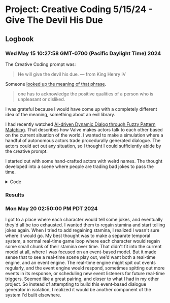 # Project: Creative Coding 5/15/24 - Give The Devil His Due

## Logbook

### Wed May 15 10:27:58 GMT-0700 (Pacific Daylight Time) 2024

The Creative Coding prompt was: 

> He will give the devil his due. — from King Henry IV

Someone [looked up the meaning of that phrase](https://www.myenglishpages.com/idiom/give-the-devil-his-due-meaning-and-examples/).

> one has to acknowledge the positive qualities of a person who is unpleasant or disliked.

I was grateful because I would have come up with a completely different idea of the meaning, something about an evil library.

I had recently watched [AI-driven Dynamic Dialog through Fuzzy Pattern Matching](https://www.youtube.com/watch?v=tAbBID3N64A). That describes how Valve makes actors talk to each other based on the current situation of the world. I wanted to make a simulation where a handful of autonomous actors trade procedurally generated dialogue. The actors could act out any situation, so I thought I could sufficiently abide by the creative prompt.

I started out with some hand-crafted actors with weird names. The thought developed into a scene where people are trading bad jokes to pass the time.

<details>
<summary>Code</summary>
<FancyScriptTag type="application/javascript" async>{ `{
  // With thanks from https://manofmany.com/entertainment/best-dad-jokes
  const jokes = [
    "Did you hear about the circus fire? It was in tents.",
    "Can February March? No, but April May!",
    "It’s inappropriate to make a ‘dad joke’ if you’re not a dad. It’s a faux pa.",
    "Wanna hear a joke about paper? Never mind—it’s tearable.",
    "How do lawyers say goodbye? We’ll be suing ya!",
    "What’s the best way to watch a fly fishing tournament? Live stream.",
    "Spring is here! I got so excited I wet my plants.",
    "I could tell a joke about pizza, but it’s a little cheesy.",
    "Don’t trust atoms. They make up everything!",
    "When does a joke become a dad joke? When it becomes apparent.",
    "What’s an astronaut’s favourite part of a computer? The space bar.",
    "I don’t play soccer because I enjoy the sport. I’m just doing it for kicks!",
    "Why are elevator jokes so classic and good? They work on many levels.",
    "Why do bees have sticky hair? Because they use a honeycomb.",
    "What do you call a fake noodle? An impasta.",
    "Which state has the most streets? Rhode Island.",
    "What did the coffee report to the police? A mugging.",
    "Why did the scarecrow win an award? Because he was outstanding in his field.",
    "I made a pencil with two erasers. It was pointless.",
    "I’m reading a book about anti-gravity. It’s impossible to put down!",
    "Did you hear about the guy who invented the knock-knock joke? He won the ‘no-bell’ prize.",
    "I’ve got a great joke about construction, but I’m still working on it.",
    "I used to hate facial hair…but then it grew on me.",
    "I decided to sell my vacuum cleaner—it was just gathering dust!",
    "I had a neck brace fitted years ago and I’ve never looked back since.",
    "You know, people say they pick their nose, but I feel like I was just born with mine.",
    "What’s brown and sticky? A stick.",
    "Why can’t you hear a psychiatrist using the bathroom? Because the ‘P’ is silent.",
    "What do you call an elephant that doesn’t matter? An irrelephant.",
    "What do you get from a pampered cow? Spoiled milk.",
    "I like telling Dad jokes. Sometimes he laughs!",
    "Did I tell you the time I fell in love during a backflip? I was heels over head!",
    "If a child refuses to sleep during nap time, are they guilty of resisting a rest?",
    "I ordered a chicken and an egg online. I’ll let you know.",
    "It takes guts to be an organ donor.",
    "If you see a crime at an Apple Store, does that make you an iWitness?",
    "I’m so good at sleeping, I can do it with my eyes closed!",
    "Kid says, “Dad, did you get a haircut?” “No, I got them all cut!”",
    "My wife is really mad at the fact that I have no sense of direction. So I packed up my stuff and right!",
    "How do you get a squirrel to like you? Act like a nut."
  ]

  // From https://stackoverflow.com/a/12646864
  function shuffle(array) {
      for (let i = array.length - 1; i > 0; i--) {
          const j = Math.floor(Math.random() * (i + 1));
          [array[i], array[j]] = [array[j], array[i]];
      }
  }
  function shuffleCopy(array) {
    const copy = [...array];
    shuffle(copy);
    return copy;
  }
  let grabBagOfJokes = shuffleCopy(jokes)
  const wait = (millis) => new Promise((resolve) => setTimeout(resolve, millis))
  document.addEventListener("DOMContentLoaded", async () => {
    const output = document.querySelector('[data-target=results-1]');
    
    const world = {
      actor1: {
        name: "Bread Carpenter",
        occupation: "baker",
        stamina: 5,
        role: "joker",
      },
      actor2: {
        name: "Scarlet Frankenfurter",
        occupation: "line cook",
        stamina: 2,
        role: "annoyed",
      },
      actor3: {
        name: "Chuck Grandler",
        occupation: "trust fund kid",
        stamina: 1,
        role: "encouraging",
      }
    }
    
    function addProceduralNote(content) {
      const div = document.createElement("div")
      div.innerHTML = \u0060<em>\${content}</em>\u0060
      output.appendChild(div)
    }

    function addDialogue(name, line) {
      const div = document.createElement("div")
      div.innerHTML = \u0060\${name}: \${line}\u0060
      output.appendChild(div)
    }
    
    addProceduralNote(\u0060Three humans in a most riveting situation: the waiting room of the Motor Vehicle Registrar\u0060)
    addProceduralNote(\u0060\${world.actor1.name} is a \${world.actor1.occupation}\u0060)
    addProceduralNote(\u0060\${world.actor2.name} is a \${world.actor2.occupation}\u0060)
    addProceduralNote(\u0060\${world.actor3.name} is a \${world.actor3.occupation}\u0060)
    addProceduralNote(\u0060The three have sat here for hours\u0060)
    
    const actors = [world.actor1, world.actor2, world.actor3]
    
    function query(trigger) {
      const universe = {
        world,
        trigger
      }
      
      universe.joker = actors.find((actor) => actor.role === "joker")

      const passing = [
        { 
          predicate: [
            ({ trigger }) => trigger.event === "Awkward silence",
            ({ joker }) => Boolean(joker),
            ({ joker }) => joker.stamina > 0,
          ],
          outcome: ({ joker,  }) => {
            if (grabBagOfJokes.length === 0) grabBagOfJokes = shuffleCopy(jokes)
            addDialogue(joker.name, grabBagOfJokes.pop())
            joker.stamina--;
          },
        },
        { 
          predicate: [
            ({ trigger }) => trigger.event === "Awkward silence",
            ({ joker }) => Boolean(joker),
            ({ joker }) => joker.stamina === 0,
          ],
          outcome: ({ joker,  }) => {
            if (grabBagOfJokes.length === 0) grabBagOfJokes = shuffleCopy(jokes)
            addDialogue(joker.name, "That's all I got")
            const actorsWhoArentJoker = actors.filter(({ role }) => role !== "joker")
            shuffle(actorsWhoArentJoker)
            actorsWhoArentJoker[0].role = "joker";
            actorsWhoArentJoker[1].role = "annoyed";
            joker.role = "encouraging";
          },
        },
      ].filter(({ predicate }) => {
        for (p of predicate) {
          if (! p(universe)) return false;
        }
        return true;
      })
      
      passing.sort((a, b) => a.predicate.length - b.predicate.length)
      
      console.log("passing for", trigger, universe, passing)
      
      if (passing.length < 1) return;
      
      passing[0].outcome(universe)
    }
    
    while (true) {
      await wait(7500)
      addProceduralNote(\u0060An awkward silence grips the room\u0060)
      query({ event: "Awkward silence" })
    }
  })
} `}</FancyScriptTag>
</details>

<h3>Results</h3>
<output data-target="results-1"></output>

### Mon May 20 02:50:00 PM PDT 2024

I got to a place where each character would tell some jokes, and eventually they'd all be too exhausted. I wanted them to regain stamina and start telling jokes again. When I tried to add regaining stamina, I realized I wasn't sure where it would go. My best thought was to make a separate temporal system, a normal real-time game loop where each character would regain some small chunk of their stamina over time. That didn't fit into the current model at all, where I was focused on an event-based model. But it made sense that to see a real-time scene play out, we'd want both a real-time engine, and an event engine. The real-time engine might spit out events regularly, and the event engine would respond, sometimes spitting out more events in its response, or scheduling new event listeners for future real-time triggers. Seemed like a great pairing, and closer to what I had in my other project. So instead of attempting to build this event-based dialogue generator in isolation, I realized it would be another component of the system I'd built elsewhere.
